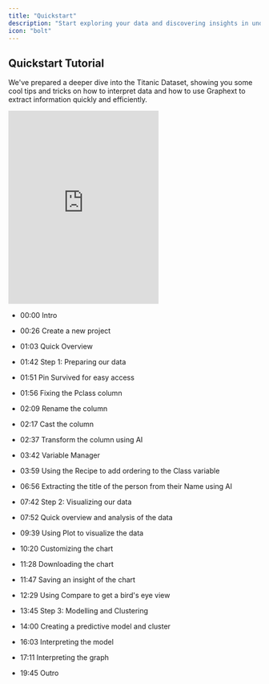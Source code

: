 ```yaml
---
title: "Quickstart"
description: "Start exploring your data and discovering insights in under 5 minutes"
icon: "bolt"
---
```


## Quickstart Tutorial

We've prepared a deeper dive into the Titanic Dataset, showing you some cool tips and tricks on
how to interpret data and how to use Graphext to extract information quickly and efficiently.

<Frame>
  <iframe
    height="385"
    src="https://www.youtube.com/embed/kM9KCq5K2nw?si=N1kGGVaZpFhXbiel"
    title="YouTube video player"
    frameborder="0"
    allow="accelerometer; autoplay; clipboard-write; encrypted-media; gyroscope; picture-in-picture; web-share"
    referrerpolicy="strict-origin-when-cross-origin"
    className="w-full "
    allowfullscreen
  ></iframe>
</Frame>

<br />

<Accordion title="Outline of the video">

- 00:00 Intro

- 00:26 Create a new project

- 01:03 Quick Overview

- 01:42 Step 1: Preparing our data

- 01:51 Pin Survived for easy access

- 01:56 Fixing the Pclass column

- 02:09 Rename the column

- 02:17 Cast the column

- 02:37 Transform the column using AI

- 03:42 Variable Manager

- 03:59 Using the Recipe to add ordering to the Class variable

- 06:56 Extracting the title of the person from their Name using AI

- 07:42 Step 2: Visualizing our data

- 07:52 Quick overview and analysis of the data

- 09:39 Using Plot to visualize the data

- 10:20 Customizing the chart

- 11:28 Downloading the chart

- 11:47 Saving an insight of the chart

- 12:29 Using Compare to get a bird's eye view

- 13:45 Step 3: Modelling and Clustering

- 14:00 Creating a predictive model and cluster

- 16:03 Interpreting the model

- 17:11 Interpreting the graph

- 19:45 Outro

</Accordion>
